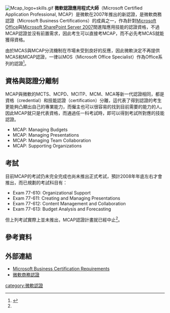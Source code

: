 {{noteTA|G1=IT}}
[[File:Mcap_logo+skills.gif|right]]
'''微軟認證應用程式大師'''（Microsoft Certified Application Professional, MCAP）是微軟在2007年推出的新認證，是微軟商務認證（Microsoft Business Certifications）的成員之一，作為針對[[Microsoft_Office|Microsoft Office]]與[[Microsoft_Office_SharePoint_Portal_Server|Microsoft SharePoint Server 2007]]間進階應用技能的認證資格，不過MCAP認證並沒有前置需求，因此考生可以直接考MCAP，而不必先考MCAS就能獲得資格。

由於MCAS與MCAP分流機制在市場未受到良好的反應，因此微軟決定不再提供MCAS和MCAP認證，一律以MOS（Microsoft Office Specialist）作為Office系列的認證<ref name="#1">{{Cite web |url=http://www.microsoft.com/learning/en/us/certification/mos.aspx#faq |title=MOS FAQ，請查詢"Can I still earn a Microsoft Certified Application Specialist (MCAS) certification?"  |access-date=2010-06-17 |archive-date=2012-12-02 |archive-url=https://web.archive.org/web/20121202040924/http://www.microsoft.com/learning/en/us/certification/mos.aspx#faq |dead-url=no }}</ref>。

==資格與認證分離制==
MCAP與微軟的MCTS、MCPD、MCITP、MCM、MCA等新一代認證相同，都是資格（credential）和技能認證（certification）分離，這代表了得到認證的考生更能夠凸顯出自己的專業能力，而僱主也可以很容易的找到目前需要的能力的人。因此MCAP就只是代表資格，而通過任一科考試時，即可以得到考試所對應的技能認證。

* MCAP: Managing Budgets
* MCAP: Managing Presentations
* MCAP: Managing Team Collaboration
* MCAP: Supporting Organizations

== 考試 ==

目前MCAP的考試仍未完全完成也尚未推出正式考試，預計2008年年底左右才會推出，而已規劃的考試科目有：

* Exam 77-610: Organizational Support
* Exam 77-611: Creating and Managing Presentations
* Exam 77-612: Content Management and Collaboration
* Exam 77-613: Budget Analysis and Forecasting

但上列考試實際上並未推出，MCAP認證計畫就已經中止<ref name="#1"/>。

==參考資料==
<references />

==外部連結==
* [http://www.microsoft.com/learning/mcp/msbc/requirements/default.mspx Microsoft Business Certification Requirements] {{Wayback|url=http://www.microsoft.com/learning/mcp/msbc/requirements/default.mspx |date=20090608014750 }}
* [http://www.microsoft.com/taiwan/learning/mcp/msbc/datasheet/default.mspx 微軟商務認證] {{Wayback|url=http://www.microsoft.com/taiwan/learning/mcp/msbc/datasheet/default.mspx |date=20190823100408 }}

{{Microsoft Certifications}}
[[category:微軟認證|category:微軟認證]]